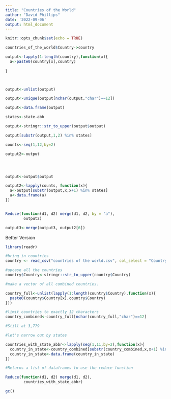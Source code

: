 ```yaml
---
title: "Countries of the World"
author: "David Phillips"
date: '2022-09-06'
output: html_document
---
```


```r
knitr::opts_chunk$set(echo = TRUE)
```


```r
countries_of_the_world$Country->country

output<-lapply(1:length(country),function(x){
  a<-paste0(country[x],country)
  
}



output<-unlist(output)

output<-unique(output[nchar(output,"char")==12])

output<-data.frame(output)

states<-state.abb

output<-stringr::str_to_upper(output$output)

output[substr(output,1,2) %in% states]

counts<-seq(1,12,by=2)

output2<-output




output<-output$output

output2<-lapply(counts, function(x){
  a<-output[substr(output,x,x+1) %in% states]
  a<-data.frame(a)
})


Reduce(function(d1, d2) merge(d1, d2, by = "a"),
        output2)

output3<-merge(output3, output2[6])
```

Better Version 


```r
library(readr)

#bring in countries
country <- read_csv("countries of the world.csv", col_select = "Country")

#upcase all the countries 
country$Country<-stringr::str_to_upper(country$Country)

#make a vector of all combined countries. 

country_full<-unlist(lapply(1:length(country$Country),function(x){
  paste0(country$Country[x],country$Country)
}))

#limit countries to exactly 12 characters 
country_combined<-country_full[nchar(country_full,"char")==12]

#Still at 3,779

#let's narrow out by states 

countries_with_state_abbr<-lapply(seq(1,11,by=2),function(x){
  country_in_state<-country_combined[substr(country_combined,x,x+1) %in% state.abb]
  country_in_state<-data.frame(country_in_state)
})

#Returns a list of dataframes to use the reduce function 

Reduce(function(d1, d2) merge(d1, d2),
        countries_with_state_abbr)

gc()
```


